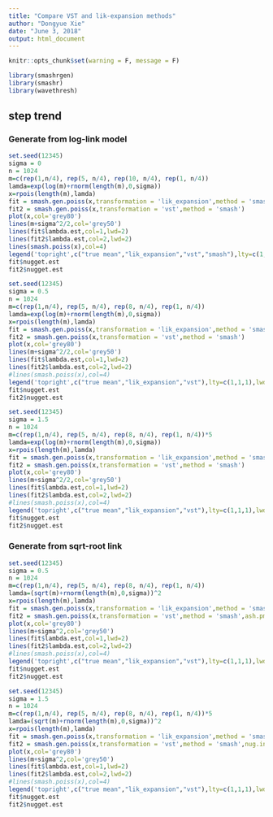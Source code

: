 ```yaml
---
title: "Compare VST and lik-expansion methods"
author: "Dongyue Xie"
date: "June 3, 2018"
output: html_document
---
```


```r
knitr::opts_chunk$set(warning = F, message = F)
```

```r
library(smashrgen)
library(smashr)
library(wavethresh)

```



## step trend

### Generate from log-link model

```r
set.seed(12345)
sigma = 0
n = 1024
m=c(rep(1,n/4), rep(5, n/4), rep(10, n/4), rep(1, n/4))
lamda=exp(log(m)+rnorm(length(m),0,sigma))
x=rpois(length(m),lamda)
fit = smash.gen.poiss(x,transformation = 'lik_expansion',method = 'smash',ash.pm = TRUE)
fit2 = smash.gen.poiss(x,transformation = 'vst',method = 'smash')
plot(x,col='grey80')
lines(m+sigma^2/2,col='grey50')
lines(fit$lambda.est,col=1,lwd=2)
lines(fit2$lambda.est,col=2,lwd=2)
lines(smash.poiss(x),col=4)
legend('topright',c("true mean","lik_expansion","vst","smash"),lty=c(1,1,1,1),lwd=c(1,2,2,1),col=c('grey50',1,2,4))
fit$nugget.est
fit2$nugget.est
```



```r
set.seed(12345)
sigma = 0.5
n = 1024
m=c(rep(1,n/4), rep(5, n/4), rep(8, n/4), rep(1, n/4))
lamda=exp(log(m)+rnorm(length(m),0,sigma))
x=rpois(length(m),lamda)
fit = smash.gen.poiss(x,transformation = 'lik_expansion',method = 'smash',ash.pm = TRUE)
fit2 = smash.gen.poiss(x,transformation = 'vst',method = 'smash')
plot(x,col='grey80')
lines(m+sigma^2/2,col='grey50')
lines(fit$lambda.est,col=1,lwd=2)
lines(fit2$lambda.est,col=2,lwd=2)
#lines(smash.poiss(x),col=4)
legend('topright',c("true mean","lik_expansion","vst"),lty=c(1,1,1),lwd=c(1,2,2),col=c('grey50',1,2))
fit$nugget.est
fit2$nugget.est
```

```r
set.seed(12345)
sigma = 1.5
n = 1024
m=c(rep(1,n/4), rep(5, n/4), rep(8, n/4), rep(1, n/4))*5
lamda=exp(log(m)+rnorm(length(m),0,sigma))
x=rpois(length(m),lamda)
fit = smash.gen.poiss(x,transformation = 'lik_expansion',method = 'smash',ash.pm = TRUE)
fit2 = smash.gen.poiss(x,transformation = 'vst',method = 'smash')
plot(x,col='grey80')
lines(m+sigma^2/2,col='grey50')
lines(fit$lambda.est,col=1,lwd=2)
lines(fit2$lambda.est,col=2,lwd=2)
#lines(smash.poiss(x),col=4)
legend('topright',c("true mean","lik_expansion","vst"),lty=c(1,1,1),lwd=c(1,2,2),col=c('grey50',1,2))
fit$nugget.est
fit2$nugget.est
```


### Generate from sqrt-root link

```r
set.seed(12345)
sigma = 0.5
n = 1024
m=c(rep(1,n/4), rep(5, n/4), rep(8, n/4), rep(1, n/4))
lamda=(sqrt(m)+rnorm(length(m),0,sigma))^2
x=rpois(length(m),lamda)
fit = smash.gen.poiss(x,transformation = 'lik_expansion',method = 'smash',ash.pm = TRUE,nug.init = NULL)
fit2 = smash.gen.poiss(x,transformation = 'vst',method = 'smash',ash.pm = TRUE)
plot(x,col='grey80')
lines(m+sigma^2,col='grey50')
lines(fit$lambda.est,col=1,lwd=2)
lines(fit2$lambda.est,col=2,lwd=2)
#lines(smash.poiss(x),col=4)
legend('topright',c("true mean","lik_expansion","vst"),lty=c(1,1,1),lwd=c(1,2,2),col=c('grey50',1,2))
fit$nugget.est
fit2$nugget.est
```


```r
set.seed(12345)
sigma = 1.5
n = 1024
m=c(rep(1,n/4), rep(5, n/4), rep(8, n/4), rep(1, n/4))*5
lamda=(sqrt(m)+rnorm(length(m),0,sigma))^2
x=rpois(length(m),lamda)
fit = smash.gen.poiss(x,transformation = 'lik_expansion',method = 'smash',ash.pm = TRUE,nug.init = NULL)
fit2 = smash.gen.poiss(x,transformation = 'vst',method = 'smash',nug.init = NULL)
plot(x,col='grey80')
lines(m+sigma^2,col='grey50')
lines(fit$lambda.est,col=1,lwd=2)
lines(fit2$lambda.est,col=2,lwd=2)
#lines(smash.poiss(x),col=4)
legend('topright',c("true mean","lik_expansion","vst"),lty=c(1,1,1),lwd=c(1,2,2),col=c('grey50',1,2))
fit$nugget.est
fit2$nugget.est
```
